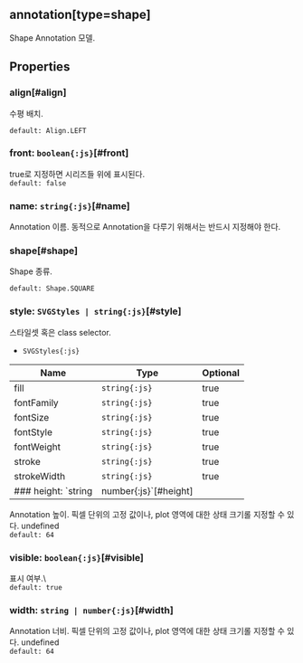 ## annotation[type=shape]
Shape Annotation 모델.
## Properties

### align[#align]
수평 배치.  


`default: Align.LEFT`  

### front: `boolean{:js}`[#front]
true로 지정하면 시리즈들 위에 표시된다.  
`default: false`  

### name: `string{:js}`[#name]
Annotation 이름.
동적으로 Annotation을 다루기 위해서는 반드시 지정해야 한다.  

### shape[#shape]
Shape 종류.  


`default: Shape.SQUARE`  

### style: `SVGStyles | string{:js}`[#style]
스타일셋 혹은 class selector.  
- `SVGStyles{:js}` 

| Name | Type | Optional |  
| ----- | ----- | ----- |  
| fill | `string{:js}` | true |  
| fontFamily | `string{:js}` | true |  
| fontSize | `string{:js}` | true |  
| fontStyle | `string{:js}` | true |  
| fontWeight | `string{:js}` | true |  
| stroke | `string{:js}` | true |  
| strokeWidth | `string{:js}` | true |
### height: `string | number{:js}`[#height]
Annotation 높이.
픽셀 단위의 고정 값이나, plot 영역에 대한 상태 크기롤 지정할 수 있다.
undefined  
`default: 64`  

### visible: `boolean{:js}`[#visible]
표시 여부.\  
`default: true`  

### width: `string | number{:js}`[#width]
Annotation 너비.
픽셀 단위의 고정 값이나, plot 영역에 대한 상태 크기롤 지정할 수 있다.
undefined  
`default: 64`  
